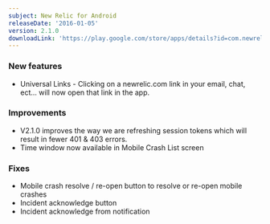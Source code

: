 ```yaml
---
subject: New Relic for Android
releaseDate: '2016-01-05'
version: 2.1.0
downloadLink: 'https://play.google.com/store/apps/details?id=com.newrelic.rpm'
---
```


### New features

* Universal Links - Clicking on a newrelic.com link in your email, chat, ect... will now open that link in the app.

### Improvements

* V2.1.0 improves the way we are refreshing session tokens which will result in fewer 401 & 403 errors.
* Time window now available in Mobile Crash List screen

### Fixes

* Mobile crash resolve / re-open button to resolve or re-open mobile crashes
* Incident acknowledge button
* Incident acknowledge from notification

